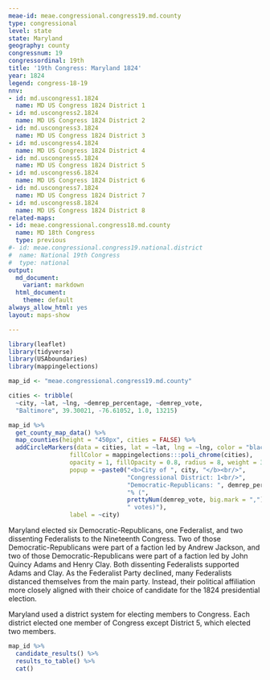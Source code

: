 ```yaml
---
meae-id: meae.congressional.congress19.md.county
type: congressional
level: state
state: Maryland
geography: county
congressnum: 19
congressordinal: 19th
title: '19th Congress: Maryland 1824'
year: 1824
legend: congress-18-19
nnv:
- id: md.uscongress1.1824
  name: MD US Congress 1824 District 1
- id: md.uscongress2.1824
  name: MD US Congress 1824 District 2
- id: md.uscongress3.1824
  name: MD US Congress 1824 District 3
- id: md.uscongress4.1824
  name: MD US Congress 1824 District 4
- id: md.uscongress5.1824
  name: MD US Congress 1824 District 5
- id: md.uscongress6.1824
  name: MD US Congress 1824 District 6
- id: md.uscongress7.1824
  name: MD US Congress 1824 District 7
- id: md.uscongress8.1824
  name: MD US Congress 1824 District 8
related-maps:
- id: meae.congressional.congress18.md.county
  name: MD 18th Congress
  type: previous
#- id: meae.congressional.congress19.national.district
#  name: National 19th Congress
#  type: national
output:
  md_document:
    variant: markdown
  html_document:
    theme: default
always_allow_html: yes
layout: maps-show

---
```


```r
library(leaflet)
library(tidyverse)
library(USAboundaries)
library(mappingelections)

map_id <- "meae.congressional.congress19.md.county"

cities <- tribble(
  ~city, ~lat, ~lng, ~demrep_percentage, ~demrep_vote,
  "Baltimore", 39.30021, -76.61052, 1.0, 13215)
```

<div class="map">

```r
map_id %>%
  get_county_map_data() %>%
  map_counties(height = "450px", cities = FALSE) %>% 
  addCircleMarkers(data = cities, lat = ~lat, lng = ~lng, color = "black",
                 fillColor = mappingelections:::poli_chrome(cities),
                 opacity = 1, fillOpacity = 0.8, radius = 8, weight = 3,
                 popup = ~paste0("<b>City of ", city, "</b><br/>",
                                 "Congressional District: 1<br/>",
                                 "Democratic-Republicans: ", demrep_percentage * 100,
                                 "% (", 
                                 prettyNum(demrep_vote, big.mark = ","),
                                 " votes)"),
                 label = ~city)

```

</div>

Maryland elected six Democratic-Republicans, one Federalist, and two dissenting Federalists to the Nineteenth Congress. Two of those Democratic-Republicans were part of a faction led by Andrew Jackson, and two of those Democratic-Republicans were part of a faction led by John Quincy Adams and Henry Clay. Both dissenting Federalists supported Adams and Clay. As the Federalist Party declined, many Federalists distanced themselves from the main party. Instead, their political affiliation more closely aligned with their choice of candidate for the 1824 presidential election. 

Maryland used a district system for electing members to Congress. Each district elected one member of Congress except District 5, which elected two members.

<div class="results-table">

```r
map_id %>%
  candidate_results() %>%
  results_to_table() %>%
  cat()
```

</div>
